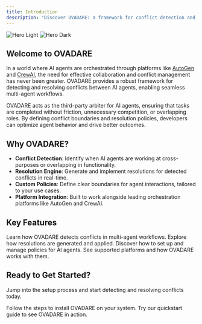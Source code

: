 ```yaml
---
title: Introduction
description: "Discover OVADARE: a framework for conflict detection and resolution in multi-agent platforms."
---
```


<img alt="Hero Light" classname="block dark:hidden" src="/logo/light.svg" />

<img alt="Hero Dark" classname="hidden dark:block" src="/logo/dark.svg" />

## Welcome to OVADARE

In a world where AI agents are orchestrated through platforms like [AutoGen](https://autogen.com) and [CrewAI](https://crewai.com), the need for effective collaboration and conflict management has never been greater. OVADARE provides a robust framework for detecting and resolving conflicts between AI agents, enabling seamless multi-agent workflows.

OVADARE acts as the third-party arbiter for AI agents, ensuring that tasks are completed without friction, unnecessary competition, or overlapping roles. By defining conflict boundaries and resolution policies, developers can optimize agent behavior and drive better outcomes.

## Why OVADARE?

- **Conflict Detection**: Identify when AI agents are working at cross-purposes or overlapping in functionality.
- **Resolution Engine**: Generate and implement resolutions for detected conflicts in real-time.
- **Custom Policies**: Define clear boundaries for agent interactions, tailored to your use cases.
- **Platform Integration**: Built to work alongside leading orchestration platforms like AutoGen and CrewAI.

## Key Features

<CardGroup cols={2}>
  <Card title="Conflict Detection" icon="exclamation-circle" href="/core-concepts/conflict-detection">
    Learn how OVADARE detects conflicts in multi-agent workflows.
  </Card>

  <Card title="Resolution Engine" icon="check-circle" href="/core-concepts/resolution-engine">
    Explore how resolutions are generated and applied.
  </Card>

  <Card title="Custom Policies" icon="cog" href="/core-concepts/policies">
    Discover how to set up and manage policies for AI agents.
  </Card>

  <Card title="Integrations" icon="network-wired" href="/core-concepts/platforms">
    See supported platforms and how OVADARE works with them.
  </Card>
</CardGroup>

## Ready to Get Started?

Jump into the setup process and start detecting and resolving conflicts today.

<CardGroup cols={2}>
  <Card title="Installation" icon="download" href="/get-started/installation">
    Follow the steps to install OVADARE on your system.
  </Card>

  <Card title="Quickstart" icon="rocket" href="/get-started/quickstart">
    Try our quickstart guide to see OVADARE in action.
  </Card>
</CardGroup>